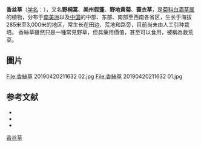 {{Speciesbox
| name = 香丝草
| status = 
| status_system = 
| image = Conyza bonariensis.jpg
| image_caption = 以色列[[迦密山|迦密山]]上的香丝草
| genus = Conyza
| species = bonariensis
| authority = [[Carl_Linnaeus|L.]]
| synonyms_ref = <ref>{{Cite web |url=http://www.tropicos.org/Name/2702433 |title=Tropicos, Erigeron bonariensis L. |accessdate=2016-12-17 |archive-date=2016-12-17 |archive-url=https://web.archive.org/web/20161217215904/http://www.tropicos.org/Name/2702433 |dead-url=no }}</ref>
| synonyms = {{collapsible list|bullets = true
|title=<small>列表</small>
|''Erigeron bonariense'' <small>L.</small> 
|''Conyza bonariensis'' <small>(L.) Cronquist</small> 
|''Leptilon bonariense'' <small>(L.) Small</small> 
|''Marsea bonariensis'' <small>(L.) V.M. Badillo</small> 
|''Aster ambiguus'' <small>(DC.) E.H.L.Krause</small>
|''Conyza ambigua'' <small>DC.</small>
|''Conyza chenopodioides'' <small>DC.</small>
|''Conyza crispa]'' <small>(Pourret) Rupr.</small>
|''Conyza crispa'' <small>(Pourr.) Cout.</small>
|''Conyza gracilis'' <small>Hoffmanns. & Link</small>
|''Conyza hispida'' <small>Kunth</small> 
|''Conyza ivifolia'' <small>Burm.f. 1768</small>
|''Conyza ivifolia'' <small>(L.) Less. 1831</small>
|''Conyza leucodasys'' <small>Miq.</small>
|''Conyza linearis'' <small>DC.</small>
|''Conyza linifolia'' <small>(Willd.) Täckh. 1956 not L. 1753</small>
|''Conyza plebeja'' <small>Phil.</small>
|''Conyza rufescens'' <small>Hoffmanns. & Link</small>
|''Conyza sinuata'' <small>Elliott</small>
|''Conyza sordescens'' <small>Cabrera</small>
|''Conyzella linifolia'' <small>(Willd.) Greene</small> 
|''Dimorphanthes ambigua'' <small>C.Presl</small>
|''Dimorphanthes angustifolia'' <small>Cass.</small>
|''Dimorphanthes crispa'' <small>Rupr.</small>
|''Dimorphanthes hispida'' <small>(Kunth) Cass.</small>
|''Dimorphanthes linifolia'' <small>(Willd.) Rupr.</small>
|''Erigeron ambiguus'' <small>(DC.) Sch.Bip. 1845 not Nutt. 1818</small>
|''Erigeron canadensis'' <small>Ten. 1831 not L. 1753</small>
|''Erigeron contortus'' <small>Desf. ex Pers1</small>
|''Erigeron coranopifolius'' <small>Willk. & Lange</small>
|''Erigeron crispus'' <small>Pourr.</small>
|''Erigeron gusalakensis'' <small>Rech.f. & Edelb.</small>
|''Erigeron linearifolius'' <small>Cav</small>
|''Erigeron linifolius'' <small>Willd.</small>
|''Erigeron looseri'' <small>Herter</small>
|''Erigeron naudinii'' <small>(Bonnet) Bonnier</small> 
|''Erigeron sordidus'' <small>Gillies ex Hook. & Arn.</small>
|''Erigeron transsilvanicus'' <small>Schur</small>
|''Erigeron undulatus'' <small>Moench</small>
|''Eschenbachia ambigua'' <small>Moris</small>
|''Eupatorium dictyophyllum'' <small>DC.</small>
|''Leptilon linifolium'' <small>(Willd.) Small</small>
|''Pulicaria gracilis'' <small>(Hoffmanns. & Link) Nyman</small>
|''Pulicaria rufescens'' <small>(Hoffmanns. & Link) Nyman</small>
}}}}
{{commons category|Conyza bonariensis}}
{{Wikispecies|Conyza bonariensis}}

'''香丝草'''（[[学名|学名]]：{{lang|la|''Conyza bonariensis''}}），又名'''野桐蒿'''、'''美州假蓬'''、'''野地黄菊'''、'''蓑衣草'''，是[[菊科|菊科]][[白酒草属|白酒草属]]的植物，分布于[[南美洲|南美洲]]以及[[中国|中国]]的中部、东部、南部至西南各省区，生长于海拔285米至3,000米的地区，常生长在田边、荒地和路旁，目前尚未由人工引种栽培。
香絲草雖然只是一種常見野草，但具藥用價值，甚至可以食用，被稱為救荒菜。

== 圖片 ==
<gallery>
File:香絲草 20190420211632 02.jpg
File:香絲草 20190420211632 01.jpg

</gallery>
==参考文献==
{{reflist}}
* {{cite web| url =http://www.bioinfo.cn/db05/KmzwSpecies.php?action=view&id=3619| title =香丝草| work =《中国高等植物数据库全库》| publisher =中国科学院微生物研究所| author =昆明植物研究所| accessdate =2009-02-25| deadurl =yes| archiveurl =https://web.archive.org/web/20160305064153/http://www.bioinfo.cn/db05/KmzwSpecies.php?action=view&id=3619| archivedate =2016-03-05}}
* {{TaiBNET| zh=美州假蓬 | id=202439 | binomial=Conyza bonariensis | authority=(L.) Cronq., 1843 | var= | accessdate=2013-01-24}}
*{{Citeweb|url=http://kplant.biodiv.tw/%E7%BE%8E%E6%B4%B2%E5%81%87%E8%93%AC/%E7%BE%8E%E6%B4%B2%E5%81%87%E8%93%AC.htm|title=美洲假蓬|language=zh|accessdate=2019-06-30|archive-date=2019-06-26|archive-url=https://web.archive.org/web/20190626161014/http://kplant.biodiv.tw/%E7%BE%8E%E6%B4%B2%E5%81%87%E8%93%AC/%E7%BE%8E%E6%B4%B2%E5%81%87%E8%93%AC.htm|dead-url=no}}
{{Taxonbar|from=Q2453589}}

[[Category:白酒草属|香丝草]]
